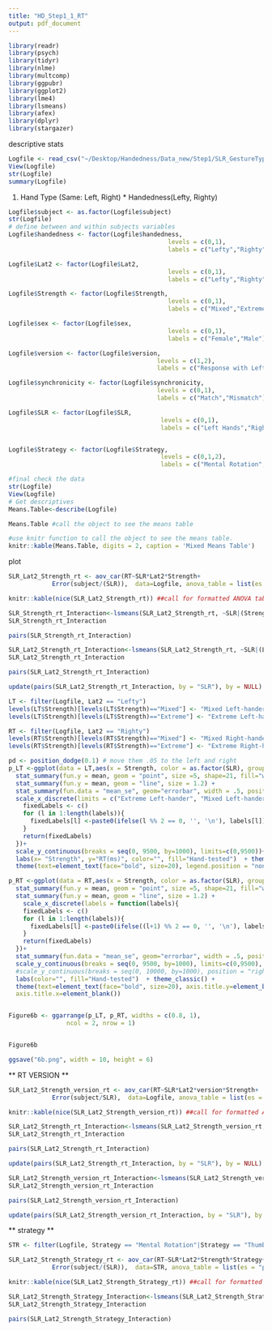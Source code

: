 ```yaml
---
title: "HD_Step1_1_RT"
output: pdf_document
---
```

```r
library(readr)
library(psych)
library(tidyr)
library(nlme)
library(multcomp)
library(ggpubr)
library(ggplot2)
library(lme4)
library(lsmeans)
library(afex)
library(dplyr)
library(stargazer)
```
descriptive stats
```r
Logfile <- read_csv("~/Desktop/Handedness/Data_new/Step1/SLR_GestureType_Palm_Palm.csv")
View(Logfile)
str(Logfile)
summary(Logfile)
```

1. Hand Type (Same: Left, Right) * Handedness(Lefty, Righty)
```r
Logfile$subject <- as.factor(Logfile$subject)
str(Logfile)
# define between and within subjects variables
Logfile$handedness <- factor(Logfile$handedness,
                                            levels = c(0,1),
                                            labels = c("Lefty","Righty"))

Logfile$Lat2 <- factor(Logfile$Lat2,
                                            levels = c(0,1),
                                            labels = c("Lefty","Righty"))

Logfile$Strength <- factor(Logfile$Strength,
                                            levels = c(0,1),
                                            labels = c("Mixed","Extreme"))

Logfile$sex <- factor(Logfile$sex,
                                            levels = c(0,1),
                                            labels = c("Female","Male"))

Logfile$version <- factor(Logfile$version,
                                         levels = c(1,2),
                                         labels = c("Response with Left Finger","Response with Right Finger"))

Logfile$synchronicity <- factor(Logfile$synchronicity,
                                         levels = c(0,1),
                                         labels = c("Match","Mismatch"))

Logfile$SLR <- factor(Logfile$SLR,
                                          levels = c(0,1),
                                          labels = c("Left Hands","Right Hands"))


Logfile$Strategy <- factor(Logfile$Strategy,
                                          levels = c(0,1,2),
                                          labels = c("Mental Rotation","Thumb Strategy","Both"))

#final check the data 
str(Logfile)
View(Logfile)
# Get descriptives
Means.Table<-describe(Logfile)

Means.Table #call the object to see the means table

#use knitr function to call the object to see the means table.
knitr::kable(Means.Table, digits = 2, caption = 'Mixed Means Table')


```
plot




```r
SLR_Lat2_Strength_rt <- aov_car(RT~SLR*Lat2*Strength+
            Error(subject/(SLR)),  data=Logfile, anova_table = list(es = "pes"))  

knitr::kable(nice(SLR_Lat2_Strength_rt)) ##call for formatted ANOVA table using knitr

```

```r
SLR_Strength_rt_Interaction<-lsmeans(SLR_Lat2_Strength_rt, ~SLR|(Strength))
SLR_Strength_rt_Interaction
```

```r
pairs(SLR_Strength_rt_Interaction)
```

```r
SLR_Lat2_Strength_rt_Interaction<-lsmeans(SLR_Lat2_Strength_rt, ~SLR|(Lat2*Strength))
SLR_Lat2_Strength_rt_Interaction
```

```r
pairs(SLR_Lat2_Strength_rt_Interaction)
```

```r
update(pairs(SLR_Lat2_Strength_rt_Interaction, by = "SLR"), by = NULL)
```
```r

LT <- filter(Logfile, Lat2 == "Lefty")
levels(LT$Strength)[levels(LT$Strength)=="Mixed"] <- "Mixed Left-hander"
levels(LT$Strength)[levels(LT$Strength)=="Extreme"] <- "Extreme Left-hander"

RT <- filter(Logfile, Lat2 == "Righty")
levels(RT$Strength)[levels(RT$Strength)=="Mixed"] <- "Mixed Right-hander"
levels(RT$Strength)[levels(RT$Strength)=="Extreme"] <- "Extreme Right-hander"

pd <- position_dodge(0.1) # move them .05 to the left and right
p_LT <-ggplot(data = LT,aes(x = Strength, color = as.factor(SLR), group = SLR, y = RT)) +
  stat_summary(fun.y = mean, geom = "point", size =5, shape=21, fill="white") +
  stat_summary(fun.y = mean, geom = "line", size = 1.2) +
  stat_summary(fun.data = "mean_se", geom="errorbar", width = .5, position = pd) +
  scale_x_discrete(limits = c("Extreme Left-hander", "Mixed Left-hander"), labels = function(labels){
    fixedLabels <- c()
    for (l in 1:length(labels)){
      fixedLabels[l] <-paste0(ifelse(l %% 2 == 0, '', '\n'), labels[l])
    }
    return(fixedLabels)
  })+
  scale_y_continuous(breaks = seq(0, 9500, by=1000), limits=c(0,9500))+
  labs(x= "Strength", y="RT(ms)", color="", fill="Hand-tested")  + theme_classic() +     
  theme(text=element_text(face="bold", size=20), legend.position = "none", axis.title.x=element_blank()) + annotate("text", x = 1, y = 4100, label = "*", color = "black", size = 16)

p_RT <-ggplot(data = RT,aes(x = Strength, color = as.factor(SLR), group = SLR, y = RT)) +
  stat_summary(fun.y = mean, geom = "point", size =5, shape=21, fill="white") +
  stat_summary(fun.y = mean, geom = "line", size = 1.2) +
    scale_x_discrete(labels = function(labels){
    fixedLabels <- c()
    for (l in 1:length(labels)){
      fixedLabels[l] <-paste0(ifelse((l+1) %% 2 == 0, '', '\n'), labels[l])
    }
    return(fixedLabels)
  })+
  stat_summary(fun.data = "mean_se", geom="errorbar", width = .5, position = pd) +
  scale_y_continuous(breaks = seq(0, 9500, by=1000), limits=c(0,9500), position = "right")+
  #scale_y_continuous(breaks = seq(0, 10000, by=1000), position = "right")+
  labs(color="", fill="Hand-tested")  + theme_classic() +     
  theme(text=element_text(face="bold", size=20), axis.title.y=element_blank(), axis.text.y=element_blank(),
  axis.title.x=element_blank()) 


Figure6b <- ggarrange(p_LT, p_RT, widths = c(0.8, 1),
                ncol = 2, nrow = 1)


Figure6b

ggsave("6b.png", width = 10, height = 6)
```

** RT VERSION **


```r
SLR_Lat2_Strength_version_rt <- aov_car(RT~SLR*Lat2*version*Strength+
            Error(subject/SLR),  data=Logfile, anova_table = list(es = "pes"))  

knitr::kable(nice(SLR_Lat2_Strength_version_rt)) ##call for formatted ANOVA table using knitr

```

```r
SLR_Lat2_Strength_rt_Interaction<-lsmeans(SLR_Lat2_Strength_version_rt, ~SLR|(Lat2*Strength))
SLR_Lat2_Strength_rt_Interaction
```

```r
pairs(SLR_Lat2_Strength_rt_Interaction)
```

```r
update(pairs(SLR_Lat2_Strength_rt_Interaction, by = "SLR"), by = NULL)
```

```r
SLR_Lat2_Strength_version_rt_Interaction<-lsmeans(SLR_Lat2_Strength_version_rt, ~SLR|(Lat2*Strength*version))
SLR_Lat2_Strength_version_rt_Interaction
```

```r
pairs(SLR_Lat2_Strength_version_rt_Interaction)
```

```r
update(pairs(SLR_Lat2_Strength_version_rt_Interaction, by = "SLR"), by = NULL)
```

** strategy **

```r
STR <- filter(Logfile, Strategy == "Mental Rotation"|Strategy == "Thumb Strategy")
```

```r
SLR_Lat2_Strength_Strategy_rt <- aov_car(RT~SLR*Lat2*Strength*Strategy+
            Error(subject/(SLR)),  data=STR, anova_table = list(es = "pes"))     

knitr::kable(nice(SLR_Lat2_Strength_Strategy_rt)) ##call for formatted ANOVA table using knitr
```

```r
SLR_Lat2_Strength_Strategy_Interaction<-lsmeans(SLR_Lat2_Strength_Strategy_rt, ~SLR|(Lat2*Strength*Strategy))
SLR_Lat2_Strength_Strategy_Interaction
```

```r
pairs(SLR_Lat2_Strength_Strategy_Interaction)
```